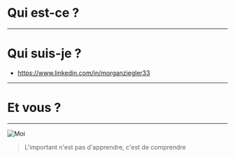 
# Qui est-ce ?

---

<Layout previous={Navigation.whoIsIt} title="Qui est-ce ?" next={Navigation.intro1}>

# Qui suis-je ?

- https://www.linkedin.com/in/morganziegler33

</Layout>

---

<Layout previous={Navigation.whoIsIt} title="Qui est-ce ?" next={Navigation.intro1}>

# Et vous ?

</Layout>

---

<Layout previous={Navigation.whoIsIt} title="Qui est-ce ?" next={Navigation.intro1}>

![Moi](./presentation/images/avatar.png)
> L'important n'est pas d'apprendre, c'est de comprendre

</Layout>
